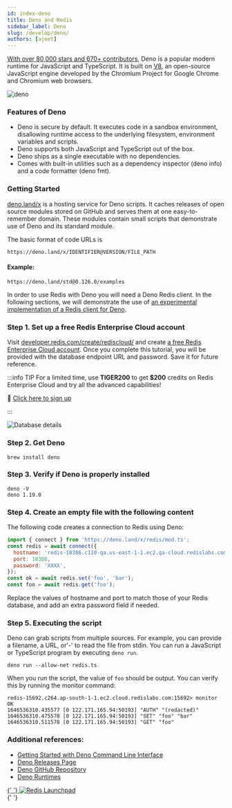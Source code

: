 ```yaml
---
id: index-deno
title: Deno and Redis
sidebar_label: Deno
slug: /develop/deno/
authors: [ajeet]
---
```


[With over 80,000 stars and 670+ contributors](https://github.com/denoland/deno), Deno is a popular modern runtime for JavaScript and TypeScript. It is built on [V8](https://v8.dev/), an open-source JavaScript engine developed by the Chromium Project for Google Chrome and Chromium web browsers.

![deno](deno.png)

### Features of Deno

- Deno is secure by default. It executes code in a sandbox environment, disallowing runtime access to the underlying filesystem, environment variables and scripts.
- Deno supports both JavaScript and TypeScript out of the box.
- Deno ships as a single executable with no dependencies.
- Comes with built-in utilities such as a dependency inspector (deno info) and a code formatter (deno fmt).

### Getting Started

[deno.land/x](https://deno.land/x) is a hosting service for Deno scripts. It caches releases of open source modules stored on GitHub and serves them at one easy-to-remember domain. These modules contain small scripts that demonstrate use of Deno and its standard module.

The basic format of code URLs is

```
https://deno.land/x/IDENTIFIER@VERSION/FILE_PATH
```

#### Example:

```
https://deno.land/std@0.126.0/examples
```

In order to use Redis with Deno you will need a Deno Redis client. In the following sections, we will demonstrate the use of [an experimental implementation of a Redis client for Deno](https://deno.land/x/redis@v0.25.3).

### Step 1. Set up a free Redis Enterprise Cloud account

Visit [developer.redis.com/create/rediscloud/](/create/rediscloud/) and create [a free Redis Enterprise Cloud account](https://redis.com/try-free/). Once you complete this tutorial, you will be provided with the database endpoint URL and password. Save it for future reference.

:::info TIP
For a limited time, use **TIGER200** to get **$200** credits on Redis Enterprise Cloud and try all the advanced capabilities!

:tada: [Click here to sign up](https://redis.com/try-free)

:::

![Database details](details_database.png)

### Step 2. Get Deno

```
brew install deno
```

### Step 3. Verify if Deno is properly installed

```
deno -V
deno 1.19.0
```

### Step 4. Create an empty file with the following content

The following code creates a connection to Redis using Deno:

```javascript
import { connect } from 'https://deno.land/x/redis/mod.ts';
const redis = await connect({
  hostname: 'redis-18386.c110-qa.us-east-1-1.ec2.qa-cloud.redislabs.com',
  port: 18386,
  password: 'XXXX',
});
const ok = await redis.set('foo', 'bar');
const foo = await redis.get('foo');
```

Replace the values of hostname and port to match those of your Redis database, and add an extra password field if needed.

### Step 5. Executing the script

Deno can grab scripts from multiple sources. For example, you can provide a filename, a URL, or'-' to read the file from stdin.
You can run a JavaScript or TypeScript program by executing `deno run`.

```
deno run --allow-net redis.ts

```

When you run the script, the value of `foo` should be output. You can verify this by running the monitor command:

```
redis-15692.c264.ap-south-1-1.ec2.cloud.redislabs.com:15692> monitor
OK
1646536310.435577 [0 122.171.165.94:50193] "AUTH" "(redacted)"
1646536310.475578 [0 122.171.165.94:50193] "SET" "foo" "bar"
1646536310.511578 [0 122.171.165.94:50193] "GET" "foo"
```

### Additional references:

- [Getting Started with Deno Command Line Interface](https://deno.land/manual@v1.19.0/getting_started/command_line_interface)
- [Deno Releases Page](https://github.com/denoland/deno/releases)
- [Deno GitHub Repository](https://github.com/denoland/deno)
- [Deno Runtimes](https://deno.land/manual@v1.19.0/runtime)

<div>
  <a
    href="https://launchpad.redis.com"
    target="_blank"
    rel="noopener"
    className="link">
    {' '}
    <img
      src="/img/launchpad.png"
      className="thumb"
      loading="lazy"
      alt="Redis Launchpad"
    />
  </a>
</div>{' '}
